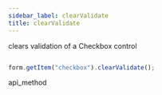 ```yaml
---
sidebar_label: clearValidate
title: clearValidate
---
```



          


<Short>
 clears validation of a Checkbox control






</Short>


~~~js

form.getItem("checkbox").clearValidate();


~~~
 api_method

<Descr>





</Descr>

